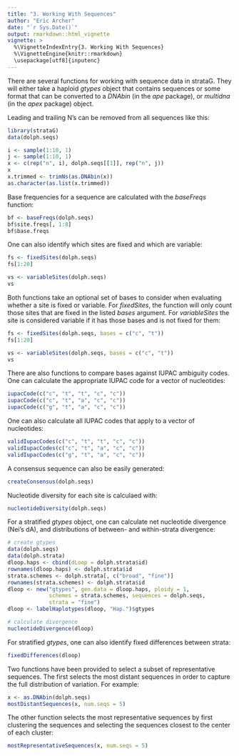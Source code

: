 ```yaml
---
title: "3. Working With Sequences"
author: "Eric Archer"
date: "`r Sys.Date()`"
output: rmarkdown::html_vignette
vignette: >
  %\VignetteIndexEntry{3. Working With Sequences}
  %\VignetteEngine{knitr::rmarkdown}
  \usepackage[utf8]{inputenc}
---
```


There are several functions for working with sequence data in strataG. They will either take a haploid _gtypes_ object that contains sequences or some format that can be converted to a _DNAbin_ (in the _ape_ package), or _multidna_ (in the _apex_ package) object.

Leading and trailing N's can be removed from all sequences like this:
```r
library(strataG)
data(dolph.seqs)

i <- sample(1:10, 1)
j <- sample(1:10, 1)
x <- c(rep("n", i), dolph.seqs[[1]], rep("n", j))
x
x.trimmed <- trimNs(as.DNAbin(x))
as.character(as.list(x.trimmed))
```

Base frequencies for a sequence are calculated with the _baseFreqs_ function:
```r
bf <- baseFreqs(dolph.seqs)
bf$site.freqs[, 1:8]
bf$base.freqs
```

One can also identify which sites are fixed and which are variable:
```r
fs <- fixedSites(dolph.seqs)
fs[1:20]

vs <- variableSites(dolph.seqs)
vs
```

Both functions take an optional set of bases to consider when evaluating whether a site is fixed or variable. For _fixedSites_, the function will only count those sites that are fixed in the listed _bases_ argument. For _variableSites_ the site is considered variable if it has those bases and is not fixed for them:
```r
fs <- fixedSites(dolph.seqs, bases = c("c", "t"))
fs[1:20]

vs <- variableSites(dolph.seqs, bases = c("c", "t"))
vs
```

There are also functions to compare bases against IUPAC ambiguity codes. One can calculate the appropriate IUPAC code for a vector of nucleotides:
```r
iupacCode(c("c", "t", "t", "c", "c"))
iupacCode(c("c", "t", "a", "c", "c"))
iupacCode(c("g", "t", "a", "c", "c"))
```

One can also calculate all IUPAC codes that apply to a vector of nucleotides:
```r
validIupacCodes(c("c", "t", "t", "c", "c"))
validIupacCodes(c("c", "t", "a", "c", "c"))
validIupacCodes(c("g", "t", "a", "c", "c"))
```

A consensus sequence can also be easily generated:
```r
createConsensus(dolph.seqs)
```

Nucleotide diversity for each site is calculaed with:
```r
nucleotideDiversity(dolph.seqs)
```

For a stratified _gtypes_ object, one can calculate net nucleotide divergence (Nei's dA), and distributions of between- and within-strata divergence:
```r
# create gtypes
data(dolph.seqs)
data(dolph.strata)
dloop.haps <- cbind(dLoop = dolph.strata$id)
rownames(dloop.haps) <- dolph.strata$id
strata.schemes <- dolph.strata[, c("broad", "fine")]
rownames(strata.schemes) <- dolph.strata$id
dloop <- new("gtypes", gen.data = dloop.haps, ploidy = 1,
             schemes = strata.schemes, sequences = dolph.seqs,
             strata = "fine")
dloop <- labelHaplotypes(dloop, "Hap.")$gtypes

# calculate divergence
nucleotideDivergence(dloop)
```

For stratified _gtypes_, one can also identify fixed differences between strata:
```r

fixedDifferences(dloop)
```

Two functions have been provided to select a subset of representative sequences. The first selects the most distant sequences in order to capture the full distribution of variation. For example:
```r
x <- as.DNAbin(dolph.seqs)
mostDistantSequences(x, num.seqs = 5)
```

The other function selects the most representative sequences by first clustering the sequences and selecting the sequences closest to the center of each cluster:
```r
mostRepresentativeSequences(x, num.seqs = 5)
```
